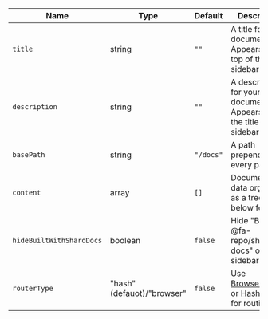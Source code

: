 | Name      | Type   | Default   | Description                                                     |
|-----------|--------|-----------|-----------------------------------------------------------------|
| `title` | string | `""` | A title for your documentation. Appears at the top of the sidebar. |
| `description` | string | `""` | A description for your documentation. Appears below the title in the sidebar.   |
| `basePath`    | string | `"/docs"` | A path prepended to every page.                         |
| `content`      | array  | `[]` |Documentation data organised as a tree. See below for help.   |
| `hideBuiltWithShardDocs` | boolean | `false` | Hide "Built with @fa-repo/shard-docs" on sidebar. |
| `routerType` | "hash"(defauot)/"browser" | `false` | Use [BrowserRouter](https://reacttraining.com/react-router/web/api/BrowserRouter) or [HashRouter](https://reacttraining.com/react-router/web/api/HashRouter) for routing. |